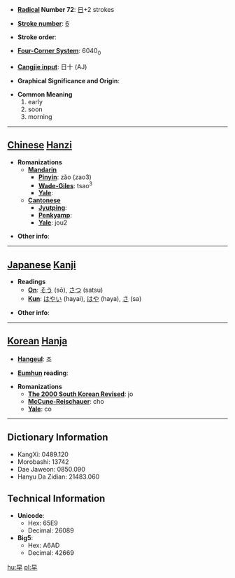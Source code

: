 * '''[[Wiktionary:Chinese radical index| Radical]] Number 72''': [[Wiktionary:Chinese radical index 日|日]]+2 strokes

* '''[[Wiktionary:Chinese total strokes index|Stroke number]]''': [[Wiktionary:Chinese total strokes index 6|6]]

* '''Stroke order''': 

* '''[[Wiktionary:Chinese four corner index|Four-Corner System]]''': 6040<sub>0</sub>

* '''[[Wiktionary:Chinese Cangjie index|Cangjie input]]''': 日十 (AJ)

* '''Graphical Significance and Origin''': 

* '''Common Meaning'''
*#early
*# soon
*# morning


----

== [[Chinese]] [[Hanzi]] ==

* '''Romanizations'''
** '''[[Mandarin]]'''
*** '''[[Pinyin]]''': zǎo (zao3)
*** '''[[Wade-Giles]]''': tsao<sup>3</sup>
*** '''[[Yale]]''': 
** '''[[Cantonese]]'''
*** '''[[Jyutping]]''':
*** '''[[Penkyamp]]''': 
*** '''[[Yale]]''': jou2

* '''Other info''': 

----

== [[Japanese]] [[Kanji]] ==

* '''Readings'''
** '''[[On]]''': [[そう]] (sō), [[さつ]] (satsu)
** '''[[Kun]]''': [[はやい]] (hayai), [[はや]] (haya), [[さ]] (sa)

* '''Other info''':  

----

== [[Korean]] [[Hanja]] ==

* '''[[Hangeul]]''': 조

* '''[[Eumhun]] reading''': 

* '''Romanizations'''
** '''[[The 2000 South Korean Revised Romanization|The 2000 South Korean Revised]]''': jo
** '''[[McCune-Reischauer]]''': cho
** '''[[Yale]]''': co

----

== Dictionary Information ==

* KangXi: 0489.120
* Morobashi: 13742
* Dae Jaweon: 0850.090
* Hanyu Da Zidian: 21483.060

== Technical Information ==

* '''Unicode''':
** Hex: 65E9
** Decimal: 26089
* '''Big5''':
** Hex: A6AD
** Decimal: 42669

[[hu:早]]
[[pl:早]]